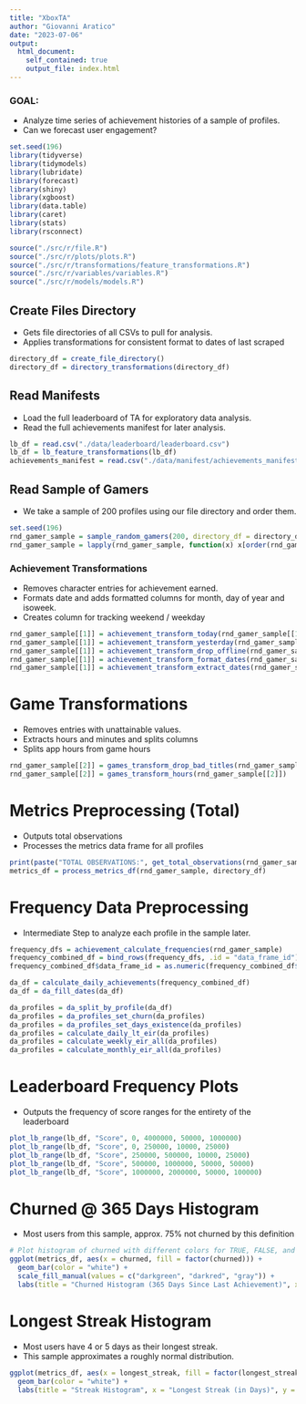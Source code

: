 ```yaml
---
title: "XboxTA"
author: "Giovanni Aratico"
date: "2023-07-06"
output:
  html_document:
    self_contained: true
    output_file: index.html
---
```


### GOAL:

-   Analyze time series of achievement histories of a sample of profiles.
-   Can we forecast user engagement?

```r
set.seed(196)
library(tidyverse)
library(tidymodels)
library(lubridate)
library(forecast)
library(shiny)
library(xgboost)
library(data.table)
library(caret)
library(stats)
library(rsconnect)

source("./src/r/file.R")
source("./src/r/plots/plots.R")
source("./src/r/transformations/feature_transformations.R")
source("./src/r/variables/variables.R")
source("./src/r/models/models.R")
```

## Create Files Directory

-   Gets file directories of all CSVs to pull for analysis.
-   Applies transformations for consistent format to dates of last scraped

```r
directory_df = create_file_directory()
directory_df = directory_transformations(directory_df)
```

## Read Manifests

-   Load the full leaderboard of TA for exploratory data analysis.
-   Read the full achievements manifest for later analysis.

```r
lb_df = read.csv("./data/leaderboard/leaderboard.csv")
lb_df = lb_feature_transformations(lb_df)
achievements_manifest = read.csv("./data/manifest/achievements_manifest.csv")
```

## Read Sample of Gamers

-   We take a sample of 200 profiles using our file directory and order them.

```r
set.seed(196)
rnd_gamer_sample = sample_random_gamers(200, directory_df = directory_df)
rnd_gamer_sample = lapply(rnd_gamer_sample, function(x) x[order(rnd_gamer_sample[[3]])])
```

### Achievement Transformations

-   Removes character entries for achievement earned.
-   Formats date and adds formatted columns for month, day of year and isoweek.
-   Creates column for tracking weekend / weekday

```r
rnd_gamer_sample[[1]] = achievement_transform_today(rnd_gamer_sample[[1]], directory_df)
rnd_gamer_sample[[1]] = achievement_transform_yesterday(rnd_gamer_sample[[1]], directory_df)
rnd_gamer_sample[[1]] = achievement_transform_drop_offline(rnd_gamer_sample[[1]])
rnd_gamer_sample[[1]] = achievement_transform_format_dates(rnd_gamer_sample[[1]])
rnd_gamer_sample[[1]] = achievement_transform_extract_dates(rnd_gamer_sample[[1]])
```

# Game Transformations

-   Removes entries with unattainable values.
-   Extracts hours and minutes and splits columns
-   Splits app hours from game hours

```r
rnd_gamer_sample[[2]] = games_transform_drop_bad_titles(rnd_gamer_sample[[2]])
rnd_gamer_sample[[2]] = games_transform_hours(rnd_gamer_sample[[2]])
```

# Metrics Preprocessing (Total)
- Outputs total observations
- Processes the metrics data frame for all profiles

```r
print(paste("TOTAL OBSERVATIONS:", get_total_observations(rnd_gamer_sample[[1]])))
metrics_df = process_metrics_df(rnd_gamer_sample, directory_df)
```

# Frequency Data Preprocessing
- Intermediate Step to analyze each profile in the sample later. 

```r
frequency_dfs = achievement_calculate_frequencies(rnd_gamer_sample)
frequency_combined_df = bind_rows(frequency_dfs, .id = "data_frame_id")
frequency_combined_df$data_frame_id = as.numeric(frequency_combined_df$data_frame_id)
```

```r
da_df = calculate_daily_achievements(frequency_combined_df)
da_df = da_fill_dates(da_df)

da_profiles = da_split_by_profile(da_df)
da_profiles = da_profiles_set_churn(da_profiles)
da_profiles = da_profiles_set_days_existence(da_profiles)
da_profiles = calculate_daily_lt_eir(da_profiles)
da_profiles = calculate_weekly_eir_all(da_profiles)
da_profiles = calculate_monthly_eir_all(da_profiles)
```

# Leaderboard Frequency Plots
- Outputs the frequency of score ranges for the entirety of the leaderboard

```r
plot_lb_range(lb_df, "Score", 0, 4000000, 50000, 1000000)
plot_lb_range(lb_df, "Score", 0, 250000, 10000, 25000)
plot_lb_range(lb_df, "Score", 250000, 500000, 10000, 25000)
plot_lb_range(lb_df, "Score", 500000, 1000000, 50000, 50000)
plot_lb_range(lb_df, "Score", 1000000, 2000000, 50000, 100000)
```

<!--
# Frequency Plots by Profile
- Can select the profile and temporal metric

```r
# Define UI
ui <- fluidPage(
  titlePanel("Gamer Achievement Frequencies"),
  
  sidebarLayout(
    sidebarPanel(
      numericInput("index", "Select Frequency Index",
                   value = 1, min = 1, max = length(frequency_dfs)),
      radioButtons("plotType", "Select Plot Type",
                  choices = c("Year", "Month", "Month-Year", "Week", "Weekday"),
                  selected = "Year")
    ),
    
    mainPanel(
      plotOutput("achievementPlot")
    )
  )
)

# Define server
server <- function(input, output) {
  
  # Render plot based on selected plot type and frequency index
  output$achievementPlot <- renderPlot({
    index <- input$index
    plotType <- input$plotType
    
    # Choose the appropriate plot function based on the selected plot type
    if (plotType == "Year") {
      plot_gamer_achievement_freq_year(frequency_dfs[[index]])
    } else if (plotType == "Month") {
      plot_gamer_achievement_freq_month(frequency_dfs[[index]])
    } else if (plotType == "Month-Year") {
      plot_gamer_achievement_freq_month_year(frequency_dfs[[index]])
    } else if (plotType == "Week") {
      plot_gamer_achievement_freq_week(frequency_dfs[[index]])
    } else if (plotType == "Weekday") {
      plot_gamer_achievement_freq_weekday(frequency_dfs[[index]])
    }
  })
}

# Render the Shiny app
shinyApp(ui = ui, server = server)
```
**Note:** This Shiny app won't display in the self-contained HTML file. To interact with the app, you can run the RMD document in an R Markdown viewer or in the RStudio IDE.
-->

# Churned @ 365 Days Histogram
- Most users from this sample, approx. 75% not churned by this definition

```r
# Plot histogram of churned with different colors for TRUE, FALSE, and NA
ggplot(metrics_df, aes(x = churned, fill = factor(churned))) +
  geom_bar(color = "white") +
  scale_fill_manual(values = c("darkgreen", "darkred", "gray")) +
  labs(title = "Churned Histogram (365 Days Since Last Achievement)", x = "Churned Status", y = "Count")
```

# Longest Streak Histogram
- Most users have 4 or 5 days as their longest streak.
- This sample approximates a roughly normal distribution.

```r
ggplot(metrics_df, aes(x = longest_streak, fill = factor(longest_streak))) +
  geom_bar(color = "white") +
  labs(title = "Streak Histogram", x = "Longest Streak (in Days)", y = "Count")
```

<!--
```r
# Scatter plot
ggplot(metrics_df, aes(x = longest_gap_within, y = total_game_time_minutes)) +
  geom_point() +
  labs(x = "Longest Gap Within", y = "Total Game Time (Minutes)") +
  ggtitle("Scatter Plot: Longest Gap Within vs. Total Game Time (Minutes)")

ggplot(metrics_df, aes(x = average_interval, y = total_game_time_minutes)) +
  geom_point() +
  labs(x = "Average Interval between Achievements (Daily) ", y = "Total Game Time (Minutes)") +
  ggtitle("Scatter Plot: Average Interval between Achievements (Daily) vs. Total Game Time (Minutes)")

ggplot(metrics_df, aes(x = median_interval, y = total_game_time_minutes)) +
  geom_point() +
  labs(x = "Median Interval between Achievements (Daily) ", y = "Total Game Time (Minutes)") +
  ggtitle("Scatter Plot: Median Interval between Achievements (Daily) vs. Total Game Time (Minutes)")

```

-->







